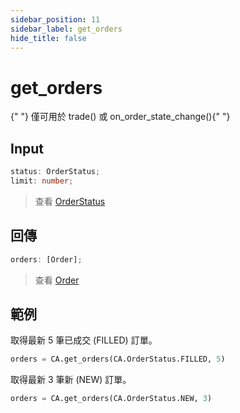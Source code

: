 ```yaml
---
sidebar_position: 11
sidebar_label: get_orders
hide_title: false
---
```



# get_orders

<Highlight color="#ffba00">
  {" "}
  僅可用於 trade() 或 on_order_state_change(){" "}
</Highlight>

## Input

```typescript
status: OrderStatus;
limit: number;
```

> 查看 [OrderStatus](/docs/documentation/python/ca-objects/order-status)

## 回傳

```typescript
orders: [Order];
```

> 查看 [Order](/docs/documentation/python/ca-objects/order)

## 範例

取得最新 5 筆已成交 (FILLED) 訂單。

```python
orders = CA.get_orders(CA.OrderStatus.FILLED, 5)
```

取得最新 3 筆新 (NEW) 訂單。

```python
orders = CA.get_orders(CA.OrderStatus.NEW, 3)
```
